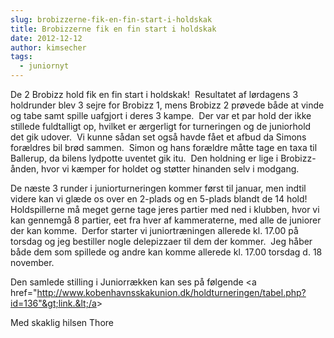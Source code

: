 ```yaml
---
slug: brobizzerne-fik-en-fin-start-i-holdskak
title: Brobizzerne fik en fin start i holdskak
date: 2012-12-12
author: kimsecher
tags:
  - juniornyt
---
```

De 2 Brobizz hold fik en fin start i holdskak!  Resultatet af lørdagens 3 holdrunder blev 3 sejre for Brobizz 1, mens Brobizz 2 prøvede både at vinde og tabe samt spille uafgjort i deres 3 kampe.  Der var et par hold der ikke stillede fuldtalligt op, hvilket er ærgerligt for turneringen og de juniorhold det gik udover.  Vi kunne sådan set også havde fået et afbud da Simons forældres bil brød sammen.  Simon og hans forældre måtte tage en taxa til Ballerup, da bilens lydpotte uventet gik itu.  Den holdning er lige i Brobizz-ånden, hvor vi kæmper for holdet og støtter hinanden selv i modgang.

De næste 3 runder i juniorturneringen kommer først til januar, men indtil videre kan vi glæde os over en 2-plads og en 5-plads blandt de 14 hold!  Holdspillerne må meget gerne tage jeres partier med ned i klubben, hvor vi kan gennemgå 8 partier, eet fra hver af kammeraterne, med alle de juniorer der kan komme.  Derfor starter vi juniortræningen allerede kl. 17.00 på torsdag og jeg bestiller nogle delepizzaer til dem der kommer.  Jeg håber både dem som spillede og andre kan komme allerede kl. 17.00 torsdag d. 18 november.

Den samlede stilling i Juniorrækken kan ses på følgende &lt;a href="http://www.kobenhavnsskakunion.dk/holdturneringen/tabel.php?id=136"&gt;link.&lt;/a&gt;

Med skaklig hilsen
Thore
